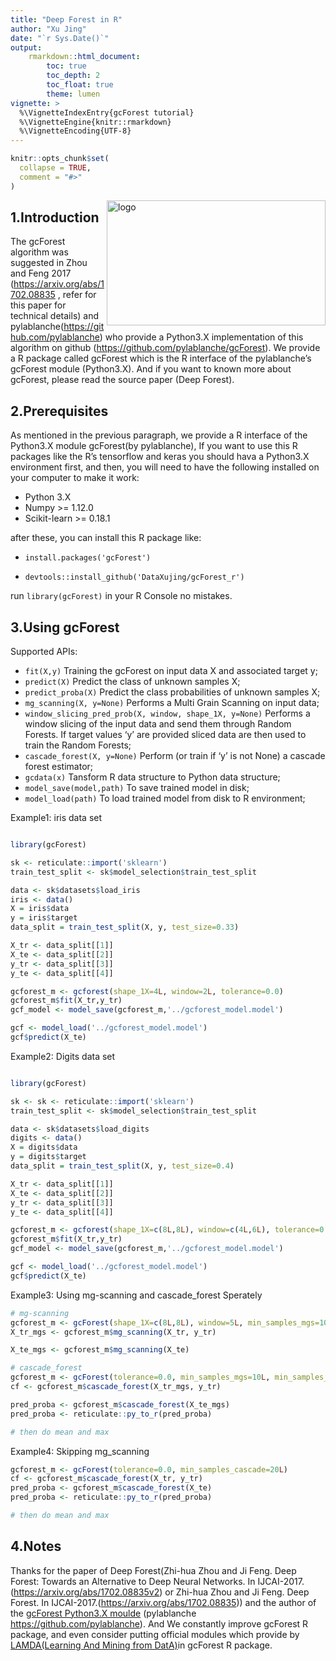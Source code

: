 ```yaml
---
title: "Deep Forest in R"
author: "Xu Jing"
date: "`r Sys.Date()`"
output:
    rmarkdown::html_document:
        toc: true
        toc_depth: 2
        toc_float: true
        theme: lumen
vignette: >
  %\VignetteIndexEntry{gcForest tutorial}
  %\VignetteEngine{knitr::rmarkdown}
  %\VignetteEncoding{UTF-8}
---
```


```r
knitr::opts_chunk$set(
  collapse = TRUE,
  comment = "#>"
)
```

<a href="https://github.com/DataXujing/gcForest_r/"><img src="logo.png" align="right" alt="logo" height="200" width="350" /></a>


## 1.Introduction

The gcForest algorithm was suggested in Zhou and Feng 2017 (<https://arxiv.org/abs/1702.08835> , refer for this paper for technical details) and pylablanche(<https://github.com/pylablanche>) who provide a Python3.X implementation of this algorithm on github (<https://github.com/pylablanche/gcForest>). We provide a R package called gcForest which is the R interface of the  pylablanche's gcForest module (Python3.X). And if you want to known more about gcForest, please read the source paper (Deep Forest).

## 2.Prerequisites

As mentioned in the previous paragraph, we provide a R interface of the Python3.X module gcForest(by pylablanche), If you want to use this R packages like the R's tensorflow and keras you should hava a Python3.X environment first, and then, you will need to have the following installed on your computer to make it work:

+ Python 3.X
+ Numpy >= 1.12.0
+ Scikit-learn >= 0.18.1

after these, you can install this R package like:

+ `install.packages('gcForest')`

+ `devtools::install_github('DataXujing/gcForest_r')`

run `library(gcForest)` in your R Console no mistakes.


## 3.Using gcForest

Supported APIs:

+ `fit(X,y)` Training the gcForest on input data X and associated target y;
+ `predict(X)` Predict the class of unknown samples X;
+ `predict_proba(X)` Predict the class probabilities of unknown samples X;
+ `mg_scanning(X, y=None)` Performs a Multi Grain Scanning on input data;
+ `window_slicing_pred_prob(X, window, shape_1X, y=None)` Performs a window slicing of the input data and send them through Random Forests. If target values 'y' are provided sliced data are then used to train the Random Forests;
+ `cascade_forest(X, y=None)` Perform (or train if 'y' is not None) a cascade forest estimator;
+ `gcdata(x)` Tansform R data structure to Python data structure;
+ `model_save(model,path)` To save trained model in disk;
+ `model_load(path)` To load trained model from disk to R environment;

Example1: iris data set

```r

library(gcForest)

sk <- reticulate::import('sklearn')
train_test_split <- sk$model_selection$train_test_split

data <- sk$datasets$load_iris
iris <- data()
X = iris$data
y = iris$target
data_split = train_test_split(X, y, test_size=0.33)

X_tr <- data_split[[1]]
X_te <- data_split[[2]]
y_tr <- data_split[[3]]
y_te <- data_split[[4]]

gcforest_m <- gcforest(shape_1X=4L, window=2L, tolerance=0.0)
gcforest_m$fit(X_tr,y_tr)
gcf_model <- model_save(gcforest_m,'../gcforest_model.model')

gcf <- model_load('../gcforest_model.model')
gcf$predict(X_te)

```

Example2: Digits data set

```r

library(gcForest)

sk <- sk <- reticulate::import('sklearn')
train_test_split <- sk$model_selection$train_test_split

data <- sk$datasets$load_digits
digits <- data()
X = digits$data
y = digits$target
data_split = train_test_split(X, y, test_size=0.4)

X_tr <- data_split[[1]]
X_te <- data_split[[2]]
y_tr <- data_split[[3]]
y_te <- data_split[[4]]

gcforest_m <- gcforest(shape_1X=c(8L,8L), window=c(4L,6L), tolerance=0.0, min_samples_mgs=10L, min_samples_cascade=7L)
gcforest_m$fit(X_tr,y_tr)
gcf_model <- model_save(gcforest_m,'../gcforest_model.model')

gcf <- model_load('../gcforest_model.model')
gcf$predict(X_te)
```

Example3: Using mg-scanning and cascade_forest Sperately

```r
# mg-scanning
gcforest_m <- gcForest(shape_1X=c(8L,8L), window=5L, min_samples_mgs=10L, min_samples_cascade=7L)
X_tr_mgs <- gcforest_m$mg_scanning(X_tr, y_tr)

X_te_mgs <- gcforest_m$mg_scanning(X_te)

# cascade_forest
gcforest_m <- gcForest(tolerance=0.0, min_samples_mgs=10L, min_samples_cascade=7L)
cf <- gcforest_m$cascade_forest(X_tr_mgs, y_tr)

pred_proba <- gcforest_m$cascade_forest(X_te_mgs)
pred_proba <- reticulate::py_to_r(pred_proba)

# then do mean and max
```

Example4: Skipping mg_scanning

```r
gcforest_m <- gcForest(tolerance=0.0, min_samples_cascade=20L)
cf <- gcforest_m$cascade_forest(X_tr, y_tr)
pred_proba <- gcforest_m$cascade_forest(X_te)
pred_proba <- reticulate::py_to_r(pred_proba)

# then do mean and max

```

## 4.Notes

Thanks for the paper of Deep Forest(Zhi-hua Zhou and Ji Feng. Deep Forest: Towards an Alternative to Deep Neural Networks.
            In IJCAI-2017. (<https://arxiv.org/abs/1702.08835v2>) or Zhi-hua Zhou and Ji Feng. Deep Forest. In IJCAI-2017.(<https://arxiv.org/abs/1702.08835>)) and the author of the [gcForest Python3.X moulde](https://github.com/pylablanche/gcForest) (pylablanche <https://github.com/pylablanche>). And We constantly improve gcForest R package, and even consider putting official modules which provide by  [LAMDA(Learning And Mining from DatA)](http://lamda.nju.edu.cn/code_gcForest.ashx?AspxAutoDetectCookieSupport=1)in gcForest R package.



